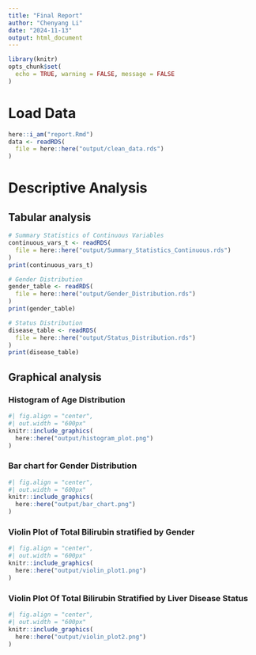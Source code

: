```yaml
---
title: "Final Report"
author: "Chenyang Li"
date: "2024-11-13"
output: html_document
---
```


```r
library(knitr)
opts_chunk$set(
  echo = TRUE, warning = FALSE, message = FALSE
)
```

# Load Data

```r
here::i_am("report.Rmd")
data <- readRDS(
  file = here::here("output/clean_data.rds")
)
```

# Descriptive Analysis

## Tabular analysis

```r
# Summary Statistics of Continuous Variables
continuous_vars_t <- readRDS(
  file = here::here("output/Summary_Statistics_Continuous.rds")
)
print(continuous_vars_t)

# Gender Distribution
gender_table <- readRDS(
  file = here::here("output/Gender_Distribution.rds")
)
print(gender_table)

# Status Distribution
disease_table <- readRDS(
  file = here::here("output/Status_Distribution.rds")
)
print(disease_table)

```

## Graphical analysis
### Histogram of Age Distribution

```r
#| fig.align = "center",
#| out.width = "600px"
knitr::include_graphics(
  here::here("output/histogram_plot.png")
)
```

### Bar chart for Gender Distribution

```r
#| fig.align = "center",
#| out.width = "600px"
knitr::include_graphics(
  here::here("output/bar_chart.png")
)
```

### Violin Plot of Total Bilirubin stratified by Gender

```r
#| fig.align = "center",
#| out.width = "600px"
knitr::include_graphics(
  here::here("output/violin_plot1.png")
)
```

### Violin Plot Of Total Bilirubin Stratified by Liver Disease Status

```r
#| fig.align = "center",
#| out.width = "600px"
knitr::include_graphics(
  here::here("output/violin_plot2.png")
)
```